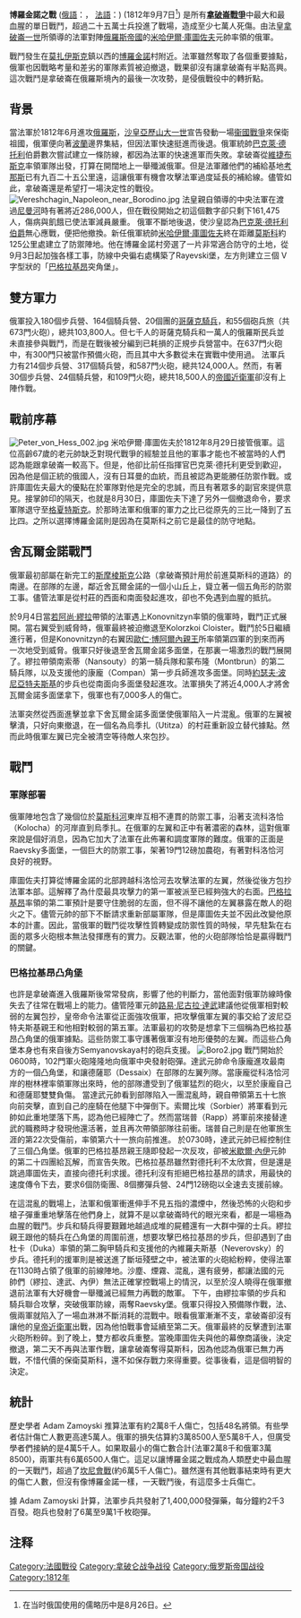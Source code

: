 {{redirect|博罗季诺|同名地方|博罗季诺 (消歧义)}}
{{Infobox Military Conflict
|conflict='''博羅金諾戰役'''
|partof=[[拿破崙戰爭|拿破崙戰爭]]
|image=[[File:Battle_of_Borodino.jpg|300px]]
|caption=
|place=[[俄羅斯|俄羅斯]][[博罗季诺_(莫斯科州)|博羅金諾]]
|date=1812年9月7日
|result=法軍勝利
* 攻占莫斯科
|combatant1={{Flagicon|First French Empire}} [[法蘭西第一帝國|法蘭西第一帝國]]
|combatant2={{Flagicon|Russian Empire}} [[俄羅斯帝國|俄羅斯帝國]]
|commander1={{Flagicon|First French Empire}} [[拿破崙·波拿巴|拿破崙]]
|commander2={{Flagicon|Russian Empire}} [[米哈伊尔·伊拉里奥诺维奇·库图佐夫|米哈伊爾·庫圖佐夫]]
| strength1         = 103,000–135,000人{{sfn|Dwyer|2014|p= 383}}<br />火炮 587門         
| strength2         = 125,000-160,000人{{sfn|Dwyer|2014|p= 383}}{{sfn|Marbot|1860|}}<br />火炮 640門
|casualties1= 约28,000人
|casualties2= 约44,000人
|}}
{{Campaignbox Napoleonic Wars}}
{{Campaignbox Napoleon's invasion of Russia}}

'''博羅金諾之戰''' ([[俄語|俄語]]：{{lang|ru|Бородинская битва}}， [[法語|法語]]：{{lang|fr|Bataille de la Moskowa}}) (1812年9月7日<ref>在当时俄国使用的儒略历中是8月26日。</ref>) 是所有'''[[拿破崙戰爭|拿破崙戰爭]]'''中最大和最血腥的單日戰鬥，超過二十五萬士兵投進了戰場，造成至少七萬人死傷。由法皇[[拿破崙一世|拿破崙一世]]所領導的法軍對陣[[俄羅斯帝國|俄羅斯帝國]]的[[米哈伊尔·伊拉里奥诺维奇·库图佐夫|米哈伊爾·庫圖佐夫]]元帥率領的俄軍。

戰鬥發生在[[莫扎伊斯克|莫扎伊斯克]]鎮以西的[[博罗季诺_(莫斯科州)|博羅金諾]]村附近。法軍雖然奪取了各個重要據點，俄軍也因戰略考量和差劣的軍隊素質被迫撤退，戰果卻沒有讓拿破崙有半點高興。這次戰鬥是拿破崙在俄羅斯境內的最後一次攻勢，是侵俄戰役中的轉折點。

== 背景 ==
當法軍於1812年6月進攻[[俄羅斯|俄羅斯]]，[[沙皇|沙皇]][[亚历山大一世_(俄国)|亞歷山大一世]]宣告發動一場[[俄法戰爭|衞國戰爭]]來保衛祖國，俄軍便向著[[波蘭|波蘭]]邊界集結，但因法軍快速挺進而後退。俄軍統帥[[米哈伊爾·博格達諾維奇·巴克萊·德托利|巴克萊·德托利]]伯爵數次嘗試建立一條防線，都因為法軍的快速進軍而失敗。拿破崙從[[維捷布斯克|維捷布斯克]]率領軍隊出發，打算在開闊地上一舉殲滅俄軍。但是法軍離他們的補給基地[[考那斯|考那斯]]已有九百二十五公里遠，這讓俄軍有機會攻擊法軍過度延長的補給線。儘管如此，拿破崙還是希望打一場決定性的戰役。
[[File:Vereshchagin_Napoleon_near_Borodino.jpg|thumb]]
法皇親自領導的中央法軍在渡過[[尼曼河|尼曼河]]時有著將近286,000人，但在戰役開始之初這個數字卻只剩下161,475人，傷病與飢餓已使法軍減員嚴重。
俄軍不斷地後退，使沙皇認為[[米哈伊爾·博格達諾維奇·巴克萊·德托利|巴克萊·德托利伯爵]]無心應戰，便把他撤換。新任俄軍統帥[[米哈伊爾·庫圖佐夫|米哈伊爾·庫圖佐夫]]終在距離[[莫斯科|莫斯科]]約125公里處建立了防禦陣地。他在博羅金諾村旁選了一片非常適合防守的土地，從9月3日起加強各樣工事，防線中央徧右處構築了Rayevski堡，左方則建立三個 V 字型狀的「[[彼得·伊萬諾維奇·巴格拉季昂|巴格拉基昂]]突角堡」。

== 雙方軍力 ==
俄軍投入180個步兵營、164個騎兵營、20個團的[[哥薩克|哥薩克騎兵]]，和55個砲兵旅（共673門火砲），總共103,800人。但七千人的哥薩克騎兵和一萬人的俄羅斯民兵並未直接參與戰鬥，而是在戰後被分編到已耗損的正規步兵營當中。在637門火砲中，有300門只被當作預備火砲，而且其中大多數從未在實戰中使用過。
法軍兵力有214個步兵營、317個騎兵營，和587門火砲，總共124,000人。然而，有著30個步兵營、24個騎兵營，和109門火砲，總共18,500人的[[帝國近衛軍|帝國近衛軍]]卻沒有上陣作戰。

== 戰前序幕 ==
[[File:Peter_von_Hess_002.jpg|thumb]]
米哈伊爾·庫圖佐夫於1812年8月29日接管俄軍。這位高齡67歲的老元帥缺乏對現代戰爭的經驗並且他的軍事才能也不被當時的人們認為能跟拿破崙一較高下。但是，他卻比前任指揮官巴克萊·德托利更受到歡迎，因為他是個正統的俄國人，沒有日耳曼的血統，而且被認為更能勝任防禦作戰。或許庫圖佐夫最大的優點在於軍隊對他是完全的忠誠，而且有著眾多的副官來提供意見。接掌帥印的隔天，也就是8月30日，庫圖佐夫下達了另外一個撤退命令，要求軍隊退守至[[格夏特斯克|格夏特斯克]]。於那時法軍和俄軍的軍力之比已從原先的三比一降到了五比四。之所以選擇博羅金諾則是因為在莫斯科之前它是最佳的防守地點。

== 舍瓦爾金諾戰鬥 ==
俄軍最初部屬在新完工的[[斯摩棱斯克|斯摩棱斯克]]公路（拿破崙預計用於前進莫斯科的道路）的南邊。在部隊的左邊，鄰近舍瓦爾金諾的一個小山丘上，聳立著一個五角形的防禦工事。儘管法軍是從村莊的西面和南面發起進攻，卻也不免遇到血腥的抵抗。

於9月4日當[[若阿尚·繆拉|若阿尚·繆拉]]帶領的法軍遇上Konovnitzyn率領的俄軍時，戰鬥正式展開。當右翼受到威脅時，俄軍最終被迫撤退至Kolorzkoi Cloister。戰鬥於5日繼續進行著，但是Konovnitzyn的右翼因[[歐仁·博阿爾內|歐仁·博阿爾內親王]]所率領第四軍的到來而再一次地受到威脅。俄軍只好後退至舍瓦爾金諾多面堡，在那裏一場激烈的戰鬥展開了。繆拉帶領南索蒂（Nansouty）的第一騎兵隊和蒙布隆（Montbrun）的第二騎兵隊，以及支援他的康龐（Compan）第一步兵師進攻多面堡。同時[[約瑟夫·波尼亞特夫斯基|約瑟夫·波尼亞特夫斯基]]的步兵也從南面向多面堡發起進攻。法軍損失了將近4,000人才將舍瓦爾金諾多面堡拿下，俄軍也有7,000多人的傷亡。

法軍突然從西面進擊並拿下舍瓦爾金諾多面堡使俄軍陷入一片混亂。俄軍的左翼被擊潰，只好向東撤退，在一個名為烏季扎（Utitza）的村莊重新設立替代據點。然而此時俄軍左翼已完全被清空等待敵人來包抄。

== 戰鬥 ==

=== 軍隊部署 ===
俄軍陣地包含了幾個位於[[莫斯科河|莫斯科河]]東岸互相不連貫的防禦工事，沿著支流科洛恰（Kolocha）的河岸直到烏季扎。在俄軍的左翼和正中有著濃密的森林，這對俄軍來說是個好消息，因為它加大了法軍在此佈署和調度軍隊的難度。俄軍的正面是Raevsky多面堡，一個巨大的防禦工事，架著19門12磅加農砲，有著對科洛恰河良好的視野。

庫圖佐夫打算從博羅金諾的北部跨越科洛恰河去攻擊法軍的左翼，然後從後方包抄法軍本部。這解釋了為什麼最具攻擊力的第一軍被派至已經夠強大的右面。[[彼得·伊萬諾維奇·巴格拉季昂|巴格拉基昂]]率領的第二軍預計是要守住脆弱的左面，但不得不讓他的左翼暴露在敵人的砲火之下。儘管元帥的部下不斷請求重新部屬軍隊，但是庫圖佐夫並不因此改變他原本的計畫。因此，當俄軍的戰鬥從攻擊性質轉變成防禦性質的時候，早先駐紮在右面的眾多火砲根本無法發揮應有的實力。反觀法軍，他的火砲部隊恰恰是贏得戰鬥的關鍵。

=== 巴格拉基昂凸角堡 ===
也許是拿破崙進入俄羅斯後常常發病，影響了他的判斷力，當他面對俄軍防線時像失去了往常在戰場上的能力。儘管陸軍元帥[[路易·尼古拉·達武|路易·尼古拉·達武]]建議他從俄軍相對較弱的左翼包抄，皇帝命令法軍從正面強攻俄軍，把攻擊俄軍左翼的事交給了波尼亞特夫斯基親王和他相對較弱的第五軍。法軍最初的攻勢是想拿下三個稱為巴格拉基昂凸角堡的俄軍據點。這些防禦工事守護著俄軍沒有地形優勢的左翼。而這些凸角堡本身也有來自後方Semyanovskaya村的砲兵支援。
[[File:Boro2.jpg|thumb]]
戰鬥開始於0600時，102門軍火砲隆隆地向俄軍中央發射砲彈。達武元帥命令康龐進攻最南方的一個凸角堡，和讓德薩耶（Dessaix）在部隊的左翼列隊。當康龐從科洛恰河岸的樹林裡率領軍隊出來時，他的部隊遭受到了俄軍猛烈的砲火，以至於康龐自己和德薩耶雙雙負傷。
當達武元帥看到部隊陷入一團混亂時，親自帶領第五十七旅向前突擊，直到自己的座騎在他腿下中彈倒下。索爾比埃（Sorbier）將軍看到元帥如此重地墜落下馬，認為他已經陣亡了。然而當瑞普（Rapp）將軍前來接替達武的職務時才發現他還活著，並且再次帶領部隊往前衝。瑞普自己則是在他軍旅生涯的第22次受傷前，率領第六十一旅向前推進。
於0730時，達武元帥已經控制住了三個凸角堡。俄軍的巴格拉基昂親王隨即發起一次反攻，卻被[[米歇爾·內伊|米歇爾·內伊]]元帥的第二十四團給瓦解，而宣告失敗。巴格拉基昂雖然對德托利不太欣賞，但是還是跳過庫圖佐夫，直接向德托利求援。德托利沒有拒絕巴格拉基昂的請求，用最快的速度傳令下去，要求6個防衛團、8個擲彈兵營、24門12磅砲以全速去支援前線。

在這混亂的戰場上，法軍和俄軍衝進伸手不見五指的濃煙中，然後恐怖的火砲和步槍子彈重重地擊落在他們身上，就算不是以拿破崙時代的眼光來看，都是一場極為血腥的戰鬥。步兵和騎兵得要艱難地越過成堆的屍體還有一大群中彈的士兵。繆拉親王跟他的騎兵在凸角堡的周圍前進，想要攻擊巴格拉基昂的步兵，但卻遇到了由杜卡（Duka）率領的第二胸甲騎兵和支援他的內維羅夫斯基（Neverovsky）的步兵。德托利的援軍則是被送進了斷垣殘壁之中，被法軍的火砲給粉粹，使得法軍在1130時占領了俄軍的前線陣地。沙塵、煙霧、混亂，還有疲勞，都讓法國的元帥們（繆拉、達武、內伊）無法正確掌控戰場上的情況，以至於沒人曉得在俄軍撤退前法軍有大好機會一舉殲滅已經無力再戰的敵軍。
下午，由繆拉率領的步兵和騎兵聯合攻擊，突破俄軍防線，兩奪Raevsky堡。俄軍只得投入預備隊作戰，法、俄兩軍就陷入了一場血淋淋不斷消耗的混戰中。眼看俄軍漸漸不支，拿破崙卻沒有讓他的[[皇帝近衛軍|皇帝近衛軍]]出戰，因為他怕戰事會延續至第二天。俄軍最終的反擊遭到法軍火砲所粉碎。到了晚上，雙方都收兵重整。當晚庫圖佐夫與他的幕僚商議後，決定撤退，第二天不再與法軍作戰，讓拿破崙奪得莫斯科，因為他認為俄軍已無力再戰，不惜代價的保衛莫斯科，還不如保存戰力來得重要。從事後看，這是個明智的決定。

== 統計 ==
歷史學者 Adam Zamoyski 推算法軍有約2萬8千人傷亡，包括48名將領。有些學者估計傷亡人數更高達5萬人。俄軍的損失估算約3萬8500人至5萬8千人，但廣受學者們接納的是4萬5千人。如果取最小的傷亡數合計(法軍2萬8千和俄軍3萬8500)，兩軍共有6萬6500人傷亡。這足以讓博羅金諾之戰成為人類歷史中最血腥的一天戰鬥，超過了[[坎尼會戰|坎尼會戰]](約6萬5千人傷亡)。雖然還有其他戰事結束時有更大的傷亡人數，但沒有像博羅金諾一樣，一天戰鬥後，有這麼多士兵傷亡。

據 Adam Zamoyski 計算，法軍步兵共發射了1,400,000發彈藥，每分鐘約2千3百發。砲兵也發射了6萬至9萬1千枚砲彈。

== 注释 ==
{{Reflist|colwidth=45em}}

{{Napoleonic Wars}}
[[Category:法國戰役|Category:法國戰役]]
[[Category:拿破仑战争战役|Category:拿破仑战争战役]]
[[Category:俄罗斯帝国战役|Category:俄罗斯帝国战役]]
[[Category:1812年|Category:1812年]]
